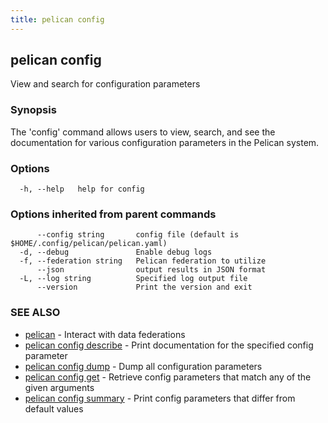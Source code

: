 ```yaml
---
title: pelican config
---
```


## pelican config

View and search for configuration parameters

### Synopsis

The 'config' command allows users to view, search, and see the documentation for various configuration parameters in the Pelican system.

### Options

```
  -h, --help   help for config
```

### Options inherited from parent commands

```
      --config string       config file (default is $HOME/.config/pelican/pelican.yaml)
  -d, --debug               Enable debug logs
  -f, --federation string   Pelican federation to utilize
      --json                output results in JSON format
  -L, --log string          Specified log output file
      --version             Print the version and exit
```

### SEE ALSO

* [pelican](/commands-reference/)	 - Interact with data federations
* [pelican config describe](/commands-reference/config/describe/)	 - Print documentation for the specified config parameter
* [pelican config dump](/commands-reference/config/dump/)	 - Dump all configuration parameters
* [pelican config get](/commands-reference/config/get/)	 - Retrieve config parameters that match any of the given arguments
* [pelican config summary](/commands-reference/config/summary/)	 - Print config parameters that differ from default values
